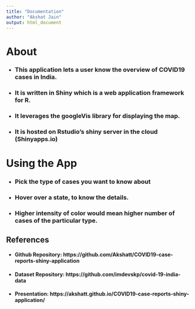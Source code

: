 ```yaml
---
title: "Documentation"
author: "Akshat Jain"
output: html_document
---
```

# About

- ### This application lets a user know the overview of COVID19 cases in India.

- ### It is written in Shiny which is a web application framework for R.

- ### It leverages the **googleVis** library for displaying the map.

- ### It is hosted on Rstudio's shiny server in the cloud (Shinyapps.io)

# Using the App

- ### Pick the type of cases you want to know about

- ### Hover over a state, to know the details. 

- ### Higher intensity of color would mean higher number of cases of the particular type.

## References

- #### Github Repository: https://github.com/Akshatt/COVID19-case-reports-shiny-application

- #### Dataset Repository: https://github.com/imdevskp/covid-19-india-data

- #### Presentation: https://akshatt.github.io/COVID19-case-reports-shiny-application/

